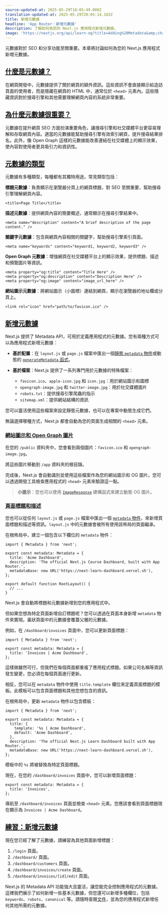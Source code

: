 ```yaml
---
source-updated-at: 2025-05-29T18:05:49.000Z
translation-updated-at: 2025-05-29T20:05:14.183Z
title: 新增元數據
headline: 'App Router：新增元數據'
description: 了解如何為您的 Next.js 應用程式新增元數據。
image: 'https://nextjs.org/api/learn-og?title=Adding%20Metadata&amp;chapter=16'
---
```


元數據對於 SEO 和分享功能至關重要。本章將討論如何為您的 Next.js 應用程式新增元數據。

[什麼是元數據？](#what-is-metadata)
--------------------------------------

在網頁開發中，元數據提供了關於網頁的額外資訊。這些資訊不會直接顯示給造訪頁面的使用者，而是隱藏在網頁的 HTML 中，通常位於 `<head>` 元素內。這些隱藏資訊對於搜尋引擎和其他需要理解網頁內容的系統非常重要。

[為什麼元數據很重要？](#why-is-metadata-important)
--------------------------------------------------------

元數據在提升網頁 SEO 方面扮演重要角色，讓搜尋引擎和社交媒體平台更容易理解和存取網頁內容。適當的元數據能幫助搜尋引擎有效索引網頁，提升搜尋結果排名。此外，像 Open Graph 這樣的元數據能改善連結在社交媒體上的顯示效果，使內容對使用者更具吸引力和資訊性。

[元數據的類型](#types-of-metadata)
---------------------------------------

元數據有多種類型，每種都有其獨特用途。常見類型包括：

**標題元數據**：負責顯示在瀏覽器分頁上的網頁標題，對 SEO 至關重要，幫助搜尋引擎理解網頁內容。

```
<title>Page Title</title>
```

**描述元數據**：提供網頁內容的簡要概述，通常顯示在搜尋引擎結果中。

```
<meta name="description" content="A brief description of the page content." />
```

**關鍵字元數據**：包含與網頁內容相關的關鍵字，幫助搜尋引擎索引頁面。

```
<meta name="keywords" content="keyword1, keyword2, keyword3" />
```

**Open Graph 元數據**：增強網頁在社交媒體平台上的顯示效果，提供標題、描述和預覽圖片等資訊。

```
<meta property="og:title" content="Title Here" />
<meta property="og:description" content="Description Here" />
<meta property="og:image" content="image_url_here" />
```

**網站圖示元數據**：將網站圖示（小圖標）連結到網頁，顯示在瀏覽器的地址欄或分頁上。

```
<link rel="icon" href="path/to/favicon.ico" />
```

[新增元數據](#adding-metadata)
-----------------------------------

Next.js 提供了 Metadata API，可用於定義應用程式的元數據。您有兩種方式可以為應用程式新增元數據：

*   **基於配置**：在 `layout.js` 或 `page.js` 檔案中匯出一個[靜態 `metadata` 物件](/docs/app/api-reference/functions/generate-metadata#metadata-object)或動態的 [`generateMetadata` 函式](/docs/app/api-reference/functions/generate-metadata#generatemetadata-function)。
    
*   **基於檔案**：Next.js 提供了一系列專門用於元數據的特殊檔案：
    
    *   `favicon.ico`、`apple-icon.jpg` 和 `icon.jpg`：用於網站圖示和圖標
    *   `opengraph-image.jpg` 和 `twitter-image.jpg`：用於社交媒體圖片
    *   `robots.txt`：提供搜尋引擎爬蟲的指示
    *   `sitemap.xml`：提供網站結構的資訊

您可以靈活使用這些檔案來設定靜態元數據，也可以在專案中動態生成它們。

無論選擇哪種方式，Next.js 都會自動為您的頁面生成相關的 `<head>` 元素。

### [網站圖示和 Open Graph 圖片](#favicon-and-open-graph-image)

在您的 `/public` 資料夾中，您會看到兩個圖片：`favicon.ico` 和 `opengraph-image.jpg`。

將這些圖片移動到 `/app` 資料夾的根目錄。

完成後，Next.js 會自動識別並使用這些檔案作為您的網站圖示和 OG 圖片。您可以透過開發工具檢查應用程式的 `<head>` 元素來驗證這一點。

> **小提示**：您也可以使用 [`ImageResponse`](/docs/app/api-reference/functions/image-response) 建構函式來建立動態 OG 圖片。

### [頁面標題和描述](#page-title-and-descriptions)

您也可以從任何 `layout.js` 或 `page.js` 檔案中匯出一個 [`metadata` 物件](/docs/app/api-reference/functions/generate-metadata#metadata-fields)，來新增頁面標題和描述等資訊。`layout.js` 中的元數據會被所有使用該佈局的頁面繼承。

在根佈局中，建立一個包含以下欄位的 `metadata` 物件：

```tsx {1,3,4,5,6,7} filename="/app/layout.tsx"
import { Metadata } from 'next';
 
export const metadata: Metadata = {
  title: 'Acme Dashboard',
  description: 'The official Next.js Course Dashboard, built with App Router.',
  metadataBase: new URL('https://next-learn-dashboard.vercel.sh'),
};
 
export default function RootLayout() {
  // ...
}
```

Next.js 會自動將標題和元數據新增到您的應用程式中。

但如果您想為特定頁面新增自訂標題呢？您可以透過在頁面本身新增 `metadata` 物件來實現。巢狀頁面中的元數據會覆蓋父層的元數據。

例如，在 `/dashboard/invoices` 頁面中，您可以更新頁面標題：

```tsx {1,3,4,5} filename="/app/dashboard/invoices/page.tsx"
import { Metadata } from 'next';
 
export const metadata: Metadata = {
  title: 'Invoices | Acme Dashboard',
};
```

這樣做雖然可行，但我們在每個頁面都重複了應用程式標題。如果公司名稱等資訊發生變更，您必須在每個頁面進行更新。

相反，您可以在 `metadata` 物件中使用 `title.template` 欄位來定義頁面標題的模板。此模板可以包含頁面標題和其他您想包含的資訊。

在根佈局中，更新 `metadata` 物件以包含模板：

```tsx {1,3,4,5,6,7,8,9,10} filename="/app/layout.tsx"
import { Metadata } from 'next';
 
export const metadata: Metadata = {
  title: {
    template: '%s | Acme Dashboard',
    default: 'Acme Dashboard',
  },
  description: 'The official Next.js Learn Dashboard built with App Router.',
  metadataBase: new URL('https://next-learn-dashboard.vercel.sh'),
};
```

模板中的 `%s` 將被替換為特定頁面標題。

現在，在您的 `/dashboard/invoices` 頁面中，您可以新增頁面標題：

```tsx filename="/app/dashboard/invoices/page.tsx"
export const metadata: Metadata = {
  title: 'Invoices',
};
```

導航至 `/dashboard/invoices` 頁面並檢查 `<head>` 元素。您應該會看到頁面標題現在顯示為 `Invoices | Acme Dashboard`。

[練習：新增元數據](#practice-adding-metadata)
------------------------------------------------------

現在您已經了解了元數據，請練習為其他頁面新增標題：

1.  `/login` 頁面。
2.  `/dashboard/` 頁面。
3.  `/dashboard/customers` 頁面。
4.  `/dashboard/invoices/create` 頁面。
5.  `/dashboard/invoices/[id]/edit` 頁面。

Next.js 的 Metadata API 功能強大且靈活，讓您能完全控制應用程式的元數據。這裡我們展示了如何新增一些基本元數據，但您還可以新增多種欄位，包括 `keywords`、`robots`、`canonical` 等。請隨時查閱[文件](/docs/app/api-reference/functions/generate-metadata)，並為您的應用程式新增任何其他所需的元數據。